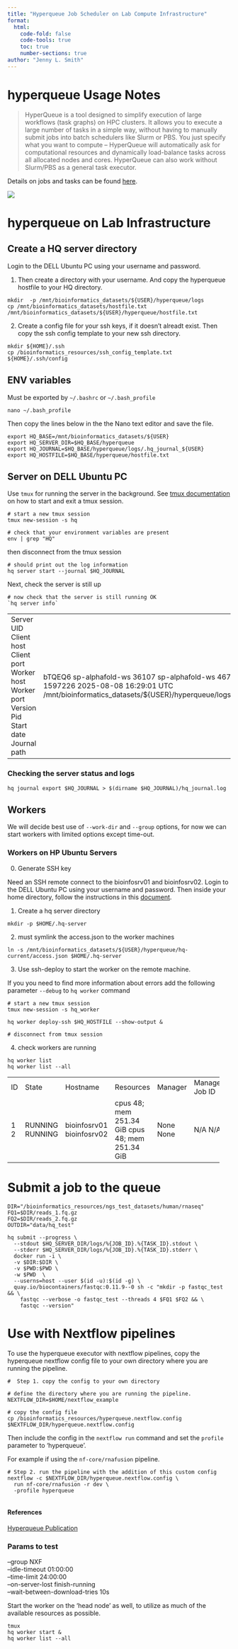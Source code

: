 ```yaml
---
title: "Hyperqueue Job Scheduler on Lab Compute Infrastructure"
format: 
  html:
    code-fold: false
    code-tools: true
    toc: true
    number-sections: true
author: "Jenny L. Smith"
---
```


# hyperqueue Usage Notes

> HyperQueue is a tool designed to simplify execution of large workflows (task graphs) on HPC clusters. It allows you to execute a large number of tasks in a simple way, without having to manually submit jobs into batch schedulers like Slurm or PBS. You just specify what you want to compute – HyperQueue will automatically ask for computational resources and dynamically load-balance tasks across all allocated nodes and cores. HyperQueue can also work without Slurm/PBS as a general task executor.

Details on jobs and tasks can be found [here](https://it4innovations.github.io/hyperqueue/stable/jobs/jobs/). 

![](https://it4innovations.github.io/hyperqueue/stable/imgs/architecture.png)

# hyperqueue on Lab Infrastructure

## Create a HQ server directory

Login to the DELL Ubuntu PC using your username and password. 

1. Then create a directory with your username. And copy the hyperqueue hostfile to your HQ directory. 

```
mkdir  -p /mnt/bioinformatics_datasets/${USER}/hyperqueue/logs
cp /mnt/bioinformatics_datasets/hostfile.txt /mnt/bioinformatics_datasets/${USER}/hyperqueue/hostfile.txt
```

2. Create a config file for your ssh keys, if it doesn't alreadt exist. Then copy the ssh config template to your new ssh directory. 

```
mkdir ${HOME}/.ssh
cp /bioinformatics_resources/ssh_config_template.txt ${HOME}/.ssh/config
```

## ENV variables 

Must be exported by `~/.bashrc` or `~/.bash_profile`

```
nano ~/.bash_profile
```

Then copy the lines below in the the Nano text editor and save the file.

```
export HQ_BASE=/mnt/bioinformatics_datasets/${USER}
export HQ_SERVER_DIR=$HQ_BASE/hyperqueue
export HQ_JOURNAL=$HQ_BASE/hyperqueue/logs/.hq_journal_${USER}
export HQ_HOSTFILE=$HQ_BASE/hyperqueue/hostfile.txt
```

## Server on DELL Ubuntu  PC

Use `tmux` for running the server in the background. See [tmux documentation](https://github.com/tmux/tmux/wiki/Getting-Started) on how to start and exit a tmux session. 

```
# start a new tmux session 
tmux new-session -s hq

# check that your environment variables are present
env | grep "HQ"
```

then disconnect from the tmux session 

```
# should print out the log information 
hq server start --journal $HQ_JOURNAL
```

Next, check the server is still up

```
# now check that the server is still running OK
`hq server info`
```

+--------------+----------------------------------------------+
| Server UID   | bTQEQ6                                       
| Client host  | sp-alphafold-ws                              
| Client port  | 36107                                        
| Worker host  | sp-alphafold-ws                              
| Worker port  | 46789                                        
| Version      | v0.23.0                                      
| Pid          | 1597226                                      
| Start date   | 2025-08-08 16:29:01 UTC                      
| Journal path | /mnt/bioinformatics_datasets/${USER}/hyperqueue/logs/.hq_journal
+--------------+----------------------------------------------+


### Checking the server status and logs

```
hq journal export $HQ_JOURNAL > $(dirname $HQ_JOURNAL)/hq_journal.log
```

## Workers 

We will decide best use of `--work-dir` and `--group` options, for now we can start workers with limited options except time-out. 

### Workers on HP Ubuntu Servers

0. Generate SSH key 

Need an SSH remote connect to the bioinfosrv01 and bioinfosrv02. Login to the DELL Ubuntu PC using your username and password. Then inside your home directory, follow the instructions in this [document](https://www.digitalocean.com/community/tutorials/how-to-configure-ssh-key-based-authentication-on-a-linux-server).

1. Create a hq server directory

```
mkdir -p $HOME/.hq-server
```

2. must symlink the access.json to the worker machines 

```
ln -s /mnt/bioinformatics_datasets/${USER}/hyperqueue/hq-current/access.json $HOME/.hq-server
```

3. Use ssh-deploy to start the worker on the remote machine.

If you you need to find more information about errors add the following parameter `--debug` to `hq worker` command

```
# start a new tmux session 
tmux new-session -s hq_worker

hq worker deploy-ssh $HQ_HOSTFILE --show-output &

# disconnect from tmux session 
```

4. check workers are running 

```
hq worker list
hq worker list --all
```

+----+---------+--------------+-------------------------+---------+----------------+
| ID | State   | Hostname     | Resources               | Manager | Manager Job ID |
+----+---------+--------------+-------------------------+---------+----------------+
|  1 | RUNNING | bioinfosrv01 | cpus 48; mem 251.34 GiB | None    | N/A            |
|  2 | RUNNING | bioinfosrv02 | cpus 48; mem 251.34 GiB | None    | N/A            |
+----+---------+--------------+-------------------------+---------+----------------+


# Submit a job to the queue

```
DIR="/bioinformatics_resources/ngs_test_datasets/human/rnaseq"
FQ1=$DIR/reads_1.fq.gz
FQ2=$DIR/reads_2.fq.gz
OUTDIR="data/hq_test"

hq submit --progress \
  --stdout $HQ_SERVER_DIR/logs/%{JOB_ID}.%{TASK_ID}.stdout \
  --stderr $HQ_SERVER_DIR/logs/%{JOB_ID}.%{TASK_ID}.stderr \
  docker run -i \
  -v $DIR:$DIR \
  -v $PWD:$PWD \
  -w $PWD  \
  --userns=host --user $(id -u):$(id -g) \
  quay.io/biocontainers/fastqc:0.11.9--0 sh -c "mkdir -p fastqc_test && \
    fastqc --verbose -o fastqc_test --threads 4 $FQ1 $FQ2 && \
    fastqc --version"
```

# Use with Nextflow pipelines 

To use the hyperqueue executor with nextflow pipelines, copy the hyperqueue nextflow config file to your own directory where you are running the pipeline. 


```
#  Step 1. copy the config to your own directory

# define the directory where you are running the pipeline. 
NEXTFLOW_DIR=$HOME/nextflow_example

# copy the config file
cp /bioinformatics_resources/hyperqueue.nextflow.config $NEXTFLOW_DIR/hyperqueue.nextflow.config
```

Then include the config in the `nextflow run` command and set the `profile` parameter to 'hyperqueue'. 

For example if using the `nf-core/rnafusion` pipeline. 

```
# Step 2. run the pipeline with the addition of this custom config
nextflow -c $NEXTFLOW_DIR/hyperqueue.nextflow.config \
  run nf-core/rnafusion -r dev \
  -profile hyperqueue
  
```

#### References

[Hyperqueue Publication](https://doi.org/10.1016/j.softx.2024.101814)


### Params to test

--group NXF \
--idle-timeout 01:00:00 \
--time-limit 24:00:00 \
--on-server-lost finish-running \
--wait-between-download-tries 10s

Start the worker on the 'head node' as well, to utilize as much of the available resources as possible.

```
tmux
hq worker start &
hq worker list --all
```